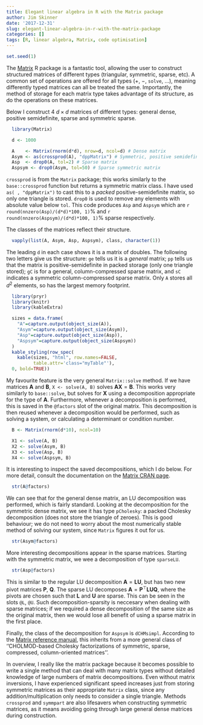 ```yaml
---
title: Elegant linear algebra in R with the Matrix package
author: Jim Skinner
date: '2017-12-31'
slug: elegant-linear-algebra-in-r-with-the-matrix-package
categories: []
tags: [R, linear algebra, Matrix, code optimisation]
---
```


```r
set.seed(1)
```

The [Matrix](https://cran.r-project.org/web/packages/Matrix/index.html) R package is a fantastic tool, allowing the user to construct structured matrices of different types (triangular, symmetric, sparse, etc). A common set of operations are offered for all types ($+$, $-$, `solve`, ...), meaning differently typed matrices can all be treated the same. Importantly, the method of storage for each matrix type takes advantage of its structure, as do the operations on these matrices.

Below I construct 4 $d\times d$ matrices of different types: general dense, positive semidefinite, sparse and symmetric sparse.
```r
  library(Matrix)

  d <- 1000

  A    <- Matrix(rnorm(d*d), nrow=d, ncol=d) # Dense matrix
  Asym <- as(crossprod(A), "dppMatrix") # Symmetric, positive semidefinite matrix
  Asp  <- drop0(A, tol=2) # Sparse matrix
  Aspsym <- drop0(Asym, tol=50) # Sparse symmetric matrix
```

`crossprod` is from the `Matrix` package; this works similarly to the `base::crossprod` function but returns a symmetric matrix class. I have used `as( , "dppMatrix")` to cast this to a *packed* positive-semidefinite matrix, so only one triangle is stored. `drop0` is used to remove any elements with absolute value below `tol`. This code produces `Asp` and `Aspsym` which are `r round(nnzero(Asp)/(d*d)*100, 1)`% and `r round(nnzero(Aspsym)/(d*d)*100, 1)`% sparse respectively.

The classes of the matrices reflect their structure.
```r
  vapply(list(A, Asym, Asp, Aspsym), class, character(1))
```

The leading `d` in each case shows it is a matrix of doubles. The following two letters give us the structure: `ge` tells us it is a *general* matrix; `pp` tells us that the matrix is positive-semidefinite in packed storage (only one triangle stored); `gC` is for a general, column-compressed sparse matrix, and `sC` indicates a symmetric column-compressed sparse matrix. Only `A` stores all $d^2$ elements, so has the largest memory footprint.

```r
  library(pryr)
  library(knitr)
  library(kableExtra)

  sizes = data.frame(
    "A"=capture.output(object_size(A)),
    "Asym"=capture.output(object_size(Asym)),
    "Asp"=capture.output(object_size(Asp)),
    "Aspsym"=capture.output(object_size(Aspsym))
  )
  kable_styling(row_spec(
    kable(sizes, "html", row.names=FALSE,
          table.attr='class="myTable"'),
  0, bold=TRUE))
```

My favourite feature is the very general `Matrix::solve` method.  If we have matrices $\mathbf{A}$ and $\mathbf{B}$, `X <- solve(A, B)` solves $\mathbf{AX} = \mathbf{B}$. This works very similarly to `base::solve`, but solves for $\mathbf{X}$ using a decomposition appropriate for the type of $\mathbf{A}$. Furthermore, whenever a decomposition is performed, this is saved in the `@factors` slot of the original matrix. This decomposition is then reused whenever a decomposition would be performed, such as solving a system, or calculating a determinant or condition number.

```r
  B <- Matrix(rnorm(d*10), ncol=10)

  X1 <- solve(A, B)
  X2 <- solve(Asym, B)
  X3 <- solve(Asp, B)
  X4 <- solve(Aspsym, B)
```

It is interesting to inspect the saved decompositions, which I do below. For more detail, consult the documentation on the [Matrix CRAN page](https://cran.r-project.org/web/packages/Matrix/index.html).

```r
  str(A@factors)
```

We can see that for the general dense matrix, an LU decomposition was performed, which is fairly standard. Looking at the decomposition for the symmetric dense matrix, we see it has type `pCholesky`: a packed Cholesky decomposition (does not store the triangle of zeroes). This is good behaviour; we do not need to worry about the most numerically stable method of solving our system, since `Matrix` figures it out for us.

```r
  str(Asym@factors)
```

More interesting decompositions appear in the sparse matrices. Starting with the symmetric matrix, we wee a decomposition of type `sparseLU`.
```r
  str(Asp@factors)
```
This is similar to the regular LU decomposition $\mathbf{A} = \mathbf{LU}$, but has two new pivot matrices $\mathbf{P}$, $\mathbf{Q}$. The sparse LU decomposes $\mathbf{A} = \mathbf{P}^\top\mathbf{LUQ}$, where the pivots are chosen such that $\mathbf{L}$ and $\mathbf{U}$ are sparse. This can be seen in the slots `@L`, `@U`. Such decomposition-sparsity is neccesary when dealing with sparse matrices; if we required a dense decomposition of the same size as the original matrix, then we would lose all benefit of using a sparse matrix in the first place.

Finally, the class of the decomposition for `Aspsym` is `dCHMsimpl`. According to the [Matrix reference manual](https://cran.r-project.org/web/packages/Matrix/Matrix.pdf), this inherits from a more general class of ''CHOLMOD-based Cholesky factorizations of symmetric, sparse, compressed, column-oriented matrices''.

In overview, I really like the matrix package because it becomes possible to write a single method that can deal with many matrix types without detailed knowledge of large numbers of matrix decompositions. Even without matrix inversions, I have experienced significant speed increases just from storing symmetric matrices as their appropriate `Matrix` class, since any addition/multiplication only needs to consider a single triangle. Methods `crossprod` and `symmpart` are also lifesavers when constructing symmetric matrices, as it means avoiding going through large general dense matrices during construction.

<style>
  .myTable td {
    padding: 10px;
  }
</style>
